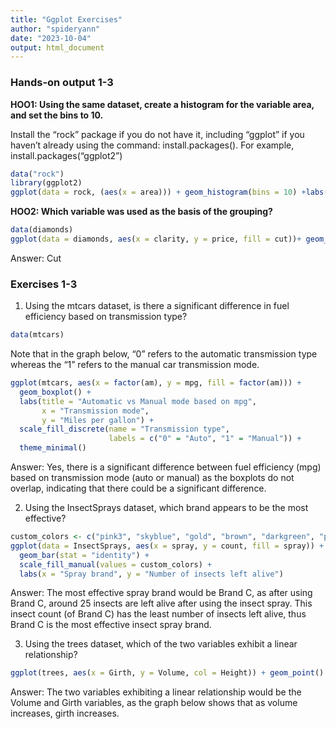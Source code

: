 ```yaml
---
title: "Ggplot Exercises"
author: "spideryann"
date: "2023-10-04"
output: html_document
---
```

### Hands-on output 1-3
**HOO1: Using the same dataset, create a histogram for the variable area, and set the bins to 10.**

Install the "rock" package if you do not have it, including "ggplot" if you haven't already using the command: install.packages(). For example, install.packages("ggplot2")
```r
data("rock")
library(ggplot2)
ggplot(data = rock, (aes(x = area))) + geom_histogram(bins = 10) +labs(x = "Area")
```

**HOO2: Which variable was used as the basis of the grouping?**
```r
data(diamonds)
ggplot(data = diamonds, aes(x = clarity, y = price, fill = cut))+ geom_bar(position="dodge", stat="identity")
```

Answer: Cut

### Exercises 1-3
1. Using the mtcars dataset, is there a significant difference in fuel efficiency based on transmission type?
```r
data(mtcars)
```
Note that in the graph below, "0" refers to the automatic transmission type whereas the "1" refers to the manual car transmission mode.
```r
ggplot(mtcars, aes(x = factor(am), y = mpg, fill = factor(am))) +
  geom_boxplot() +
  labs(title = "Automatic vs Manual mode based on mpg",
       x = "Transmission mode",
       y = "Miles per gallon") +
  scale_fill_discrete(name = "Transmission type",
                      labels = c("0" = "Auto", "1" = "Manual")) +
  theme_minimal()
```

Answer: Yes, there is a significant difference between fuel efficiency (mpg) based on transmission mode (auto or manual) as the boxplots do not overlap, indicating that there could be a significant difference.

2. Using the InsectSprays dataset, which brand appears to be the most effective?
```r
custom_colors <- c("pink3", "skyblue", "gold", "brown", "darkgreen", "purple3")
ggplot(data = InsectSprays, aes(x = spray, y = count, fill = spray)) +
  geom_bar(stat = "identity") +
  scale_fill_manual(values = custom_colors) +
  labs(x = "Spray brand", y = "Number of insects left alive")
```

Answer: The most effective spray brand would be Brand C, as after using Brand C, around 25 insects are left alive after using the insect spray. This insect count (of Brand C) has the least number of insects left alive, thus Brand C is the most effective insect spray brand.

3. Using the trees dataset, which of the two variables exhibit a linear relationship?
```r
ggplot(trees, aes(x = Girth, y = Volume, col = Height)) + geom_point() + geom_smooth(method = "lm", se = FALSE) + scale_color_gradient(low = "pink3", high = "purple3") + labs(x = "Girth", y = "Volume")
```

Answer: The two variables exhibiting a linear relationship would be the Volume and Girth variables, as the graph below shows that as volume increases, girth increases.